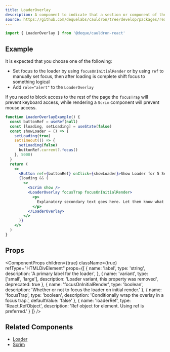 ```yaml
---
title: LoaderOverlay
description: A component to indicate that a section or component of the page is currently loading.
source: https://github.com/dequelabs/cauldron/tree/develop/packages/react/src/components/LoaderOverlay/index.tsx
---
```



```js
import { LoaderOverlay } from '@deque/cauldron-react'
```

## Example

It is expected that you choose one of the following:

- Set focus to the loader by using `focusOnInitialRender` or by using `ref` to manually set focus, then after loading is complete shift focus to something logical
- Add `role="alert"` to the `LoaderOverlay`

If you need to block access to the rest of the page the `focusTrap` will prevent keyboard access, while rendering a `Scrim` component will prevent mouse access.

```jsx example
function LoaderOverlayExample() {
  const buttonRef = useRef(null)
  const [loading, setLoading] = useState(false)
  const showLoader = () => {
    setLoading(true)
    setTimeout(() => {
      setLoading(false)
      buttonRef.current?.focus()
    }, 5000)
  }
  return (
    <>
      <Button ref={buttonRef} onClick={showLoader}>Show Loader for 5 Seconds</Button>
      {loading && (
        <>
          <Scrim show />
          <LoaderOverlay focusTrap focusOnInitialRender>
            <p>
              Explanatory secondary text goes here. Let them know what's happening, alright?
            </p>
          </LoaderOverlay>
        </>
      )}
    </>
  )
}
```

## Props

<ComponentProps
  children={true}
  className={true}
  refType="HTMLDivElement"
  props={[
    {
      name: 'label',
      type: 'string',
      description: 'A primary label for the loader',
    },
    {
      name: 'variant',
      type: ['small', 'large'],
      description: 'Loader variant, this property was removed',
      deprecated: true
    },
    {
      name: 'focusOnInitialRender',
      type: 'boolean',
      description: 'Whether or not to focus the loader on initial render.'
    },
    {
      name: 'focusTrap',
      type: 'boolean',
      description: 'Conditionally wrap the overlay in a focus trap.',
      defaultValue: 'false'
    },
    {
      name: 'loaderRef',
      type: 'React.RefObject<HTMLDivElement>',
      description: 'Ref object for element. Using ref is preferred.'
    }
  ]}
/>

## Related Components

- [Loader](./Loader)
- [Scrim](./Scrim)